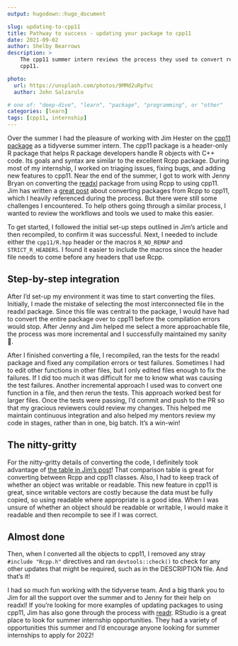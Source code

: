 ```yaml
---
output: hugodown::hugo_document

slug: updating-to-cpp11
title: Pathway to success - updating your package to cpp11
date: 2021-09-02
author: Shelby Bearrows
description: >
    The cpp11 summer intern reviews the process they used to convert readxl to using 
    cpp11.

photo:
  url: https://unsplash.com/photos/9MMd2uRpfvc
  author: John Salzarulo

# one of: "deep-dive", "learn", "package", "programming", or "other"
categories: [learn] 
tags: [cpp11, internship]
---
```


<!--
TODO:
* [x] Look over / edit the post's title in the yaml
* [x] Edit (or delete) the description; note this appears in the Twitter card
* [x] Pick category and tags (see existing with `hugodown::tidy_show_meta()`)
* [x] Find photo & update yaml metadata
* [x] Create `thumbnail-sq.jpg`; height and width should be equal
* [x] Create `thumbnail-wd.jpg`; width should be >5x height
* [x] `hugodown::use_tidy_thumbnails()`
* [x] Add intro sentence, e.g. the standard tagline for the package
* [ ] `usethis::use_tidy_thanks()`
-->

Over the summer I had the pleasure of working with Jim Hester on the [cpp11 package](https://cpp11.r-lib.org/) as a tidyverse summer intern.
The cpp11 package is a header-only R package that helps R package developers handle R objects with C++ code.
Its goals and syntax are similar to the excellent Rcpp package.
During most of my internship, I worked on triaging issues, fixing bugs, and adding new features to cpp11.
Near the end of the summer, I got to work with Jenny Bryan on converting the [readxl](https://github.com/tidyverse/readxl/pull/659) package from using Rcpp to using cpp11.
Jim has written a [great post](https://cpp11.r-lib.org/articles/converting.html) about converting packages from Rcpp to cpp11, which I heavily referenced during the process.
But there were still some challenges I encountered.
To help others going through a similar process, I wanted to review the workflows and tools we used to make this easier.

To get started, I followed the initial set-up steps outlined in Jim’s article and then recompiled, to confirm it was successful.
Next, I needed to include either the `cpp11/R.hpp` header or the macros `R_NO_REMAP` and `STRICT_R_HEADERS`.
I found it easier to include the macros since the header file needs to come before any headers that use Rcpp.

## Step-by-step integration

After I'd set-up my environment it was time to start converting the files.
Initially, I made the mistake of selecting the most interconnected file in the readxl package.
Since this file was central to the package, I would have had to convert the entire package over to cpp11 before the compilation errors would stop.
After Jenny and Jim helped me select a more approachable file, the process was more incremental and I successfully maintained my sanity 🙌.

After I finished converting a file, I recompiled, ran the tests for the readxl package and fixed any compilation errors or test failures.
Sometimes I had to edit other functions in other files, but I only edited files enough to fix the failures.
If I did too much it was difficult for me to know what was causing the test failures.
Another incremental approach I used was to convert one function in a file, and then rerun the tests.
This approach worked best for larger files.
Once the tests were passing, I'd commit and push to the PR so that my gracious reviewers could review my changes.
This helped me maintain continuous integration and also helped my mentors review my code in stages, rather than in one, big batch.
It's a win-win!



## The nitty-gritty

For the nitty-gritty details of converting the code, I definitely took advantage of [the table in Jim’s post](https://cpp11.r-lib.org/articles/converting.html#class-comparison-table-1)!
That comparison table is great for converting between Rcpp and cpp11 classes.
Also, I had to keep track of whether an object was writable or readable.
This new feature in cpp11 is great, since writable vectors are costly because the data must be fully copied, so using readable where appropriate is a good idea.
When I was unsure of whether an object should be readable or writable, I would make it readable and then recompile to see if I was correct.


## Almost done

Then, when I converted all the objects to cpp11,  I removed any stray `#include "Rcpp.h"` directives and ran `devtools::check()` to check for any other updates that might be required, such as in the DESCRIPTION file.
And that’s it!

I had so much fun working with the tidyverse team.
And a big thank you to Jim for all the support over the summer and to Jenny for their help on readxl!
If you're looking for more examples of updating packages to using cpp11, Jim has also gone through the process with [readr](https://github.com/tidyverse/readr/pull/1109).
RStudio is a great place to look for summer internship opportunities.
They had a variety of opportunities this summer and I’d encourage anyone looking for summer internships to apply for 2022!







